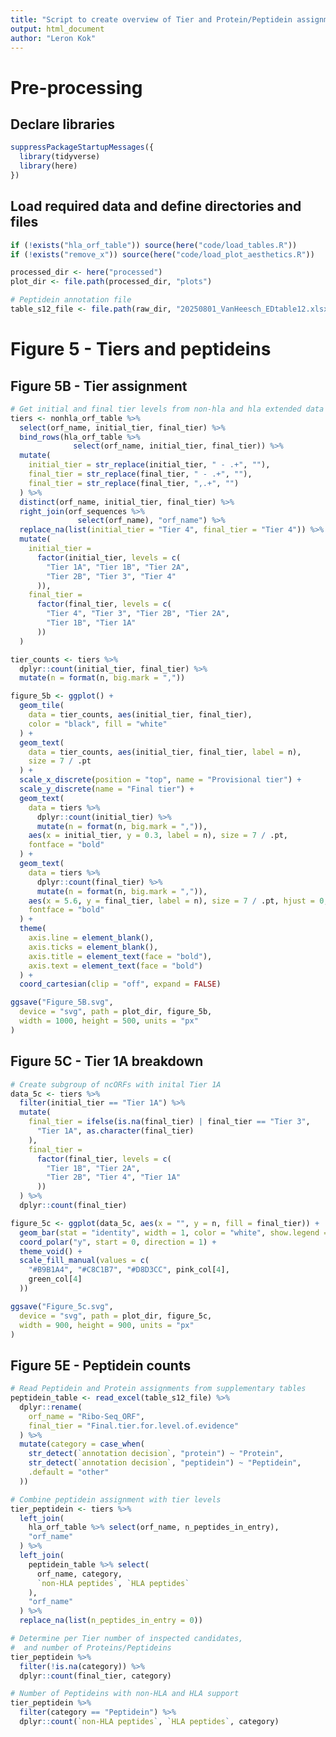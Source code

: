 ```yaml
---
title: "Script to create overview of Tier and Protein/Peptidein assignments"
output: html_document
author: "Leron Kok"
---
```


# Pre-processing
## Declare libraries
```r
suppressPackageStartupMessages({
  library(tidyverse)
  library(here)
})
```

## Load required data and define directories and files
```r
if (!exists("hla_orf_table")) source(here("code/load_tables.R"))
if (!exists("remove_x")) source(here("code/load_plot_aesthetics.R"))

processed_dir <- here("processed")
plot_dir <- file.path(processed_dir, "plots")

# Peptidein annotation file
table_s12_file <- file.path(raw_dir, "20250801_VanHeesch_EDtable12.xlsx")
```

# Figure 5 - Tiers and peptideins
## Figure 5B - Tier assignment
```r
# Get initial and final tier levels from non-hla and hla extended data tables
tiers <- nonhla_orf_table %>%
  select(orf_name, initial_tier, final_tier) %>%
  bind_rows(hla_orf_table %>%
              select(orf_name, initial_tier, final_tier)) %>%
  mutate(
    initial_tier = str_replace(initial_tier, " - .+", ""),
    final_tier = str_replace(final_tier, " - .+", ""),
    final_tier = str_replace(final_tier, ",.+", "")
  ) %>%
  distinct(orf_name, initial_tier, final_tier) %>%
  right_join(orf_sequences %>%
               select(orf_name), "orf_name") %>%
  replace_na(list(initial_tier = "Tier 4", final_tier = "Tier 4")) %>%
  mutate(
    initial_tier =
      factor(initial_tier, levels = c(
        "Tier 1A", "Tier 1B", "Tier 2A",
        "Tier 2B", "Tier 3", "Tier 4"
      )),
    final_tier =
      factor(final_tier, levels = c(
        "Tier 4", "Tier 3", "Tier 2B", "Tier 2A",
        "Tier 1B", "Tier 1A"
      ))
  )

tier_counts <- tiers %>%
  dplyr::count(initial_tier, final_tier) %>%
  mutate(n = format(n, big.mark = ","))

figure_5b <- ggplot() +
  geom_tile(
    data = tier_counts, aes(initial_tier, final_tier),
    color = "black", fill = "white"
  ) +
  geom_text(
    data = tier_counts, aes(initial_tier, final_tier, label = n),
    size = 7 / .pt
  ) +
  scale_x_discrete(position = "top", name = "Provisional tier") +
  scale_y_discrete(name = "Final tier") +
  geom_text(
    data = tiers %>%
      dplyr::count(initial_tier) %>%
      mutate(n = format(n, big.mark = ",")),
    aes(x = initial_tier, y = 0.3, label = n), size = 7 / .pt,
    fontface = "bold"
  ) +
  geom_text(
    data = tiers %>%
      dplyr::count(final_tier) %>%
      mutate(n = format(n, big.mark = ",")),
    aes(x = 5.6, y = final_tier, label = n), size = 7 / .pt, hjust = 0,
    fontface = "bold"
  ) +
  theme(
    axis.line = element_blank(),
    axis.ticks = element_blank(),
    axis.title = element_text(face = "bold"),
    axis.text = element_text(face = "bold")
  ) +
  coord_cartesian(clip = "off", expand = FALSE)

ggsave("Figure_5B.svg",
  device = "svg", path = plot_dir, figure_5b,
  width = 1000, height = 500, units = "px"
)
```

## Figure 5C - Tier 1A breakdown
```r
# Create subgroup of ncORFs with inital Tier 1A
data_5c <- tiers %>%
  filter(initial_tier == "Tier 1A") %>%
  mutate(
    final_tier = ifelse(is.na(final_tier) | final_tier == "Tier 3",
      "Tier 1A", as.character(final_tier)
    ),
    final_tier =
      factor(final_tier, levels = c(
        "Tier 1B", "Tier 2A",
        "Tier 2B", "Tier 4", "Tier 1A"
      ))
  ) %>%
  dplyr::count(final_tier)

figure_5c <- ggplot(data_5c, aes(x = "", y = n, fill = final_tier)) +
  geom_bar(stat = "identity", width = 1, color = "white", show.legend = FALSE) +
  coord_polar("y", start = 0, direction = 1) +
  theme_void() +
  scale_fill_manual(values = c(
    "#B9B1A4", "#C8C1B7", "#D8D3CC", pink_col[4],
    green_col[4]
  ))

ggsave("Figure_5c.svg",
  device = "svg", path = plot_dir, figure_5c,
  width = 900, height = 900, units = "px"
)
```

## Figure 5E - Peptidein counts
```r
# Read Peptidein and Protein assignments from supplementary tables
peptidein_table <- read_excel(table_s12_file) %>%
  dplyr::rename(
    orf_name = "Ribo-Seq_ORF",
    final_tier = "Final.tier.for.level.of.evidence"
  ) %>%
  mutate(category = case_when(
    str_detect(`annotation decision`, "protein") ~ "Protein",
    str_detect(`annotation decision`, "peptidein") ~ "Peptidein",
    .default = "other"
  ))

# Combine peptidein assignment with tier levels
tier_peptidein <- tiers %>%
  left_join(
    hla_orf_table %>% select(orf_name, n_peptides_in_entry),
    "orf_name"
  ) %>%
  left_join(
    peptidein_table %>% select(
      orf_name, category,
      `non-HLA peptides`, `HLA peptides`
    ),
    "orf_name"
  ) %>%
  replace_na(list(n_peptides_in_entry = 0))

# Determine per Tier number of inspected candidates,
#  and number of Proteins/Peptideins
tier_peptidein %>%
  filter(!is.na(category)) %>%
  dplyr::count(final_tier, category)

# Number of Peptideins with non-HLA and HLA support
tier_peptidein %>%
  filter(category == "Peptidein") %>%
  dplyr::count(`non-HLA peptides`, `HLA peptides`, category)
```
